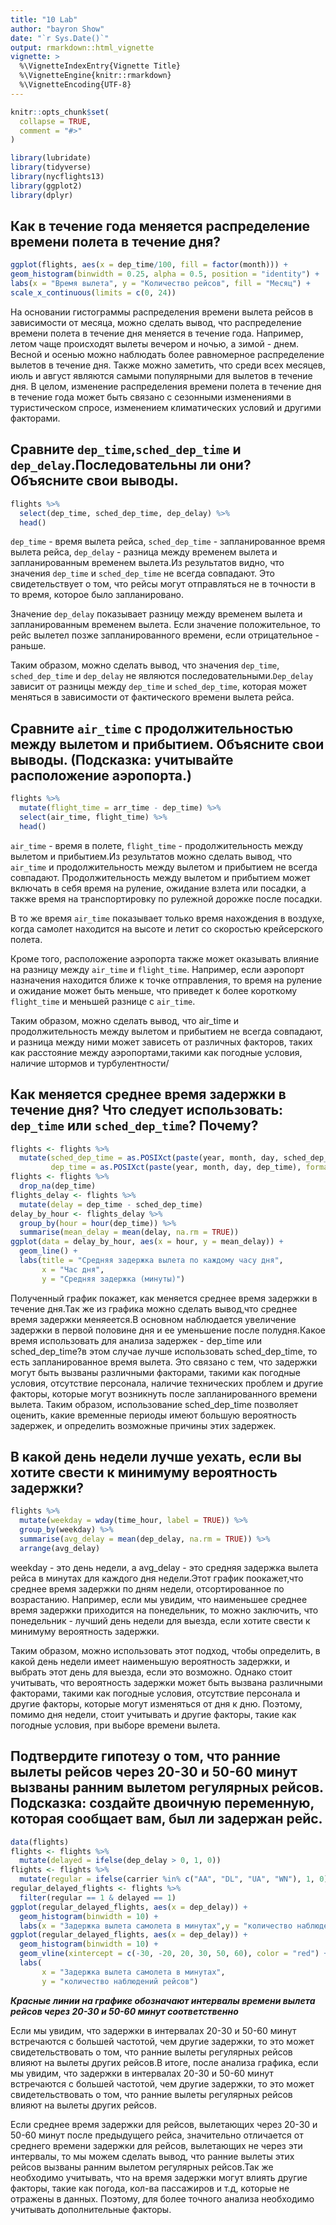 ```yaml
---
title: "10 Lab"
author: "bayron Show"
date: "`r Sys.Date()`"
output: rmarkdown::html_vignette
vignette: >
  %\VignetteIndexEntry{Vignette Title}
  %\VignetteEngine{knitr::rmarkdown}
  %\VignetteEncoding{UTF-8}
---
```


```r
knitr::opts_chunk$set(
  collapse = TRUE,
  comment = "#>"
)
```
```r
library(lubridate)
library(tidyverse)
library(nycflights13)
library(ggplot2)
library(dplyr)
```

## Как в течение года меняется распределение времени полета в течение дня?

```r
ggplot(flights, aes(x = dep_time/100, fill = factor(month))) +
geom_histogram(binwidth = 0.25, alpha = 0.5, position = "identity") +
labs(x = "Время вылета", y = "Количество рейсов", fill = "Месяц") +
scale_x_continuous(limits = c(0, 24))
```

На основании гистограммы распределения времени вылета рейсов в зависимости от месяца, можно сделать вывод, что распределение времени полета в течение дня меняется в течение года. Например, летом чаще происходят вылеты вечером и ночью, а зимой - днем. Весной и осенью можно наблюдать более равномерное распределение вылетов в течение дня. Также можно заметить, что среди всех месяцев, июль и август являются самыми популярными для вылетов в течение дня. В целом, изменение распределения времени полета в течение дня в течение года может быть связано с сезонными изменениями в туристическом спросе, изменением климатических условий и другими факторами.

## Сравните `dep_time`,`sched_dep_time` и `dep_delay`.Последовательны ли они? Объясните свои выводы.
```r
flights %>%
  select(dep_time, sched_dep_time, dep_delay) %>%
  head()
```
`dep_time` - время вылета рейса, `sched_dep_time` - запланированное время вылета рейса, `dep_delay` - разница между временем вылета и запланированным временем вылета.Из результатов видно, что значения `dep_time` и `sched_dep_time` не всегда совпадают. Это свидетельствует о том, что рейсы могут отправляться не в точности в то время, которое было запланировано.

Значение `dep_delay` показывает разницу между временем вылета и запланированным временем вылета. Если значение положительное, то рейс вылетел позже запланированного времени, если отрицательное - раньше.

Таким образом, можно сделать вывод, что значения `dep_time`, `sched_dep_time` и `dep_delay` не являются последовательными.`Dep_delay` зависит от разницы между `dep_time` и `sched_dep_time`, которая может меняться в зависимости от фактического времени вылета рейса.

## Сравните `air_time` с продолжительностью между вылетом и прибытием. Объясните свои выводы. (Подсказка: учитывайте расположение аэропорта.)
```r
flights %>%
  mutate(flight_time = arr_time - dep_time) %>%
  select(air_time, flight_time) %>%
  head()

```
`air_time` - время в полете, `flight_time` - продолжительность между вылетом и прибытием.Из результатов можно сделать вывод, что `air_time` и продолжительность между вылетом и прибытием не всегда совпадают. Продолжительность между вылетом и прибытием может включать в себя время на руление, ожидание взлета или посадки, а также время на транспортировку по рулежной дорожке после посадки.

В то же время `air_time` показывает только время нахождения в воздухе, когда самолет находится на высоте и летит со скоростью крейсерского полета.

Кроме того, расположение аэропорта также может оказывать влияние на разницу между `air_time` и `flight_time`. Например, если аэропорт назначения находится ближе к точке отправления, то время на руление и ожидание может быть меньше, что приведет к более короткому `flight_time` и меньшей разнице с `air_time`.

Таким образом, можно сделать вывод, что air_time и продолжительность между вылетом и прибытием не всегда совпадают, и разница между ними может зависеть от различных факторов, таких как расстояние между аэропортами,такими как погодные условия, наличие штормов и турбулентности/

## Как меняется среднее время задержки в течение дня? Что следует использовать: `dep_time` или `sched_dep_time`? Почему?

```r
flights <- flights %>%
  mutate(sched_dep_time = as.POSIXct(paste(year, month, day, sched_dep_time), format = "%Y %m %d %H%M", tz = "America/New_York"),
         dep_time = as.POSIXct(paste(year, month, day, dep_time), format = "%Y %m %d %H%M", tz = "America/New_York"))
flights <- flights %>%
  drop_na(dep_time)
flights_delay <- flights %>%
  mutate(delay = dep_time - sched_dep_time)
delay_by_hour <- flights_delay %>%
  group_by(hour = hour(dep_time)) %>%
  summarise(mean_delay = mean(delay, na.rm = TRUE))
ggplot(data = delay_by_hour, aes(x = hour, y = mean_delay)) +
  geom_line() +
  labs(title = "Средняя задержка вылета по каждому часу дня",
       x = "Час дня",
       y = "Средняя задержка (минуты)")
```

Полученный график покажет, как меняется среднее время задержки в течение дня.Так же из графика можно сделать вывод,что среднее время задержки меняеется.В основном наблюдается увеличение задержки в первой половине дня и ее уменьшение после полудня.Какое время использовать для анализа задержек - dep_time или sched_dep_time?в этом случае лучше использовать sched_dep_time, то есть запланированное время вылета. Это связано с тем, что задержки могут быть вызваны различными факторами, такими как погодные условия, отсутствие персонала, наличие технических проблем и другие факторы, которые могут возникнуть после запланированного времени вылета. Таким образом, использование sched_dep_time позволяет оценить, какие временные периоды имеют большую вероятность задержек, и определить возможные причины этих задержек.

##  В какой день недели лучше уехать, если вы хотите свести к минимуму вероятность задержки?

```r
flights %>%
  mutate(weekday = wday(time_hour, label = TRUE)) %>%
  group_by(weekday) %>%
  summarise(avg_delay = mean(dep_delay, na.rm = TRUE)) %>%
  arrange(avg_delay)
```

weekday - это день недели, а avg_delay - это средняя задержка вылета рейса в минутах для каждого дня недели.Этот график поокажет,что среднее время задержки по дням недели, отсортированное по возрастанию. Например, если мы увидим, что наименьшее среднее время задержки приходится на понедельник, то можно заключить, что понедельник - лучший день недели для выезда, если хотите свести к минимуму вероятность задержки.

Таким образом, можно использовать этот подход, чтобы определить, в какой день недели имеет наименьшую вероятность задержки, и выбрать этот день для выезда, если это возможно. Однако стоит учитывать, что вероятность задержки может быть вызвана различными факторами, такими как погодные условия, отсутствие персонала и другие факторы, которые могут изменяться от дня к дню. Поэтому, помимо дня недели, стоит учитывать и другие факторы, такие как погодные условия, при выборе времени вылета.

## Подтвердите гипотезу о том, что ранние вылеты рейсов через 20-30 и 50-60 минут вызваны ранним вылетом регулярных рейсов. Подсказка: создайте двоичную переменную, которая сообщает вам, был ли задержан рейс.

```r
data(flights)
flights <- flights %>%
  mutate(delayed = ifelse(dep_delay > 0, 1, 0))
flights <- flights %>%
  mutate(regular = ifelse(carrier %in% c("AA", "DL", "UA", "WN"), 1, 0))
regular_delayed_flights <- flights %>%
  filter(regular == 1 & delayed == 1)
ggplot(regular_delayed_flights, aes(x = dep_delay)) +
  geom_histogram(binwidth = 10) +
  labs(x = "Задержка вылета самолета в минутах",y = "количество наблюдений рейсов")
ggplot(regular_delayed_flights, aes(x = dep_delay)) +
  geom_histogram(binwidth = 10) +
  geom_vline(xintercept = c(-30, -20, 20, 30, 50, 60), color = "red") +
  labs(
       x = "Задержка вылета самолета в минутах",
       y = "количество наблюдений рейсов")

```

***Красные линии на графике обозначают интервалы времени вылета рейсов через 20-30 и 50-60 минут соответственно***

Если мы увидим, что задержки в интервалах 20-30 и 50-60 минут встречаются с большей частотой, чем другие задержки, то это может свидетельствовать о том, что ранние вылеты регулярных рейсов влияют на вылеты других рейсов.В итоге, после анализа графика, если мы увидим, что задержки в интервалах 20-30 и 50-60 минут встречаются с большей частотой, чем другие задержки, то это может свидетельствовать о том, что ранние вылеты регулярных рейсов влияют на вылеты других рейсов.

Если среднее время задержки для рейсов, вылетающих через 20-30 и 50-60 минут после предыдущего рейса, значительно отличается от среднего времени задержки для рейсов, вылетающих не через эти интервалы, то мы можем сделать вывод, что ранние вылеты этих рейсов вызваны ранним вылетом регулярных рейсов.Так же необходимо учитывать, что на время задержки могут влиять другие факторы, такие как погода, кол-ва пассажиров и т.д, которые не отражены в данных. Поэтому, для более точного анализа необходимо учитывать дополнительные факторы.